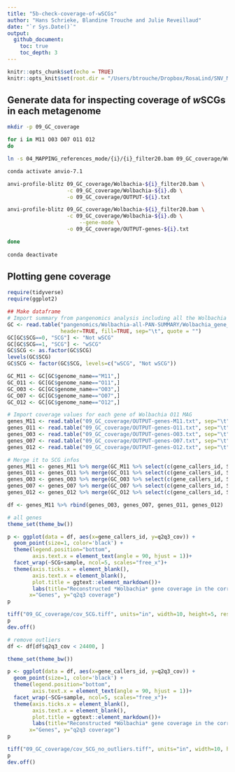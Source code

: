 ```yaml
---
title: "5b-check-coverage-of-wSCGs"
author: "Hans Schrieke, Blandine Trouche and Julie Reveillaud"
date: "`r Sys.Date()`"
output: 
  github_document:
    toc: true
    toc_depth: 3
---
```


```r
knitr::opts_chunk$set(echo = TRUE)
knitr::opts_knit$set(root.dir = "/Users/btrouche/Dropbox/RosaLind/SNV_Meren")
```

## Generate data for inspecting coverage of *w*SCGs in each metagenome

```bash
mkdir -p 09_GC_coverage

for i in M11 O03 O07 O11 O12
do

ln -s 04_MAPPING_references_mode/{i}/{i}_filter20.bam 09_GC_coverage/Wolbachia-${i}_filter20.bam

conda activate anvio-7.1

anvi-profile-blitz 09_GC_coverage/Wolbachia-${i}_filter20.bam \
                   -c 09_GC_coverage/Wolbachia-${i}.db \
                   -o 09_GC_coverage/OUTPUT-${i}.txt

anvi-profile-blitz 09_GC_coverage/Wolbachia-${i}_filter20.bam \
                   -c 09_GC_coverage/Wolbachia-${i}.db \
		               --gene-mode \
                   -o 09_GC_coverage/OUTPUT-genes-${i}.txt

done
                   
conda deactivate
```

## Plotting gene coverage

```r
require(tidyverse)
require(ggplot2)

## Make dataframe 
# Import summary from pangenomics analysis including all the Wolbachia MAGs
GC <- read.table("pangenomics/Wolbachia-all-PAN-SUMMARY/Wolbachia_gene_clusters_summary.txt", 
                 header=TRUE, fill=TRUE, sep="\t", quote = "")
GC[GC$SCG==0, "SCG"] <- "Not wSCG"
GC[GC$SCG==1, "SCG"] <- "wSCG"
GC$SCG <- as.factor(GC$SCG)
levels(GC$SCG)
GC$SCG <- factor(GC$SCG, levels=c("wSCG", "Not wSCG"))

GC_M11 <- GC[GC$genome_name=="M11",]
GC_O11 <- GC[GC$genome_name=="O11",]
GC_O03 <- GC[GC$genome_name=="O03",]
GC_O07 <- GC[GC$genome_name=="O07",]
GC_O12 <- GC[GC$genome_name=="O12",]

# Import coverage values for each gene of Wolbachia O11 MAG
genes_M11 <- read.table("09_GC_coverage/OUTPUT-genes-M11.txt", sep="\t", header=T)
genes_O11 <- read.table("09_GC_coverage/OUTPUT-genes-O11.txt", sep="\t", header=T)
genes_O03 <- read.table("09_GC_coverage/OUTPUT-genes-O03.txt", sep="\t", header=T)
genes_O07 <- read.table("09_GC_coverage/OUTPUT-genes-O07.txt", sep="\t", header=T)
genes_O12 <- read.table("09_GC_coverage/OUTPUT-genes-O12.txt", sep="\t", header=T)

# Merge it to SCG infos
genes_M11 <- genes_M11 %>% merge(GC_M11 %>% select(c(gene_callers_id, SCG, COG20_FUNCTION)), by="gene_callers_id", all.x = T)
genes_O11 <- genes_O11 %>% merge(GC_O11 %>% select(c(gene_callers_id, SCG, COG20_FUNCTION)), by="gene_callers_id", all.x = T)
genes_O03 <- genes_O03 %>% merge(GC_O03 %>% select(c(gene_callers_id, SCG, COG20_FUNCTION)), by="gene_callers_id", all.x = T)
genes_O07 <- genes_O07 %>% merge(GC_O07 %>% select(c(gene_callers_id, SCG, COG20_FUNCTION)), by="gene_callers_id", all.x = T)
genes_O12 <- genes_O12 %>% merge(GC_O12 %>% select(c(gene_callers_id, SCG, COG20_FUNCTION)), by="gene_callers_id", all.x = T)

df <- genes_M11 %>% rbind(genes_O03, genes_O07, genes_O11, genes_O12)

# all genes
theme_set(theme_bw())

p <- ggplot(data = df, aes(x=gene_callers_id, y=q2q3_cov)) + 
  geom_point(size=1, color='black') +
  theme(legend.position="bottom", 
        axis.text.x = element_text(angle = 90, hjust = 1))+
  facet_wrap(~SCG+sample, ncol=5, scales="free_x")+
  theme(axis.ticks.x = element_blank(),
        axis.text.x = element_blank(),
        plot.title = ggtext::element_markdown())+
        labs(title="Reconstructed *Wolbachia* gene coverage in the corresponding metagenome", 
       x="Genes", y="q2q3 coverage")
p

tiff("09_GC_coverage/cov_SCG.tiff", units="in", width=10, height=5, res=300)
p
dev.off()

# remove outliers
df <- df[df$q2q3_cov < 24400, ]

theme_set(theme_bw())

p <- ggplot(data = df, aes(x=gene_callers_id, y=q2q3_cov)) + 
  geom_point(size=1, color='black') +
  theme(legend.position="bottom", 
        axis.text.x = element_text(angle = 90, hjust = 1))+
  facet_wrap(~SCG+sample, ncol=5, scales="free_x")+
  theme(axis.ticks.x = element_blank(),
        axis.text.x = element_blank(),
        plot.title = ggtext::element_markdown())+
        labs(title="Reconstructed *Wolbachia* gene coverage in the corresponding metagenome", 
       x="Genes", y="q2q3 coverage")
p

tiff("09_GC_coverage/cov_SCG_no_outliers.tiff", units="in", width=10, height=5, res=300)
p
dev.off()
```


